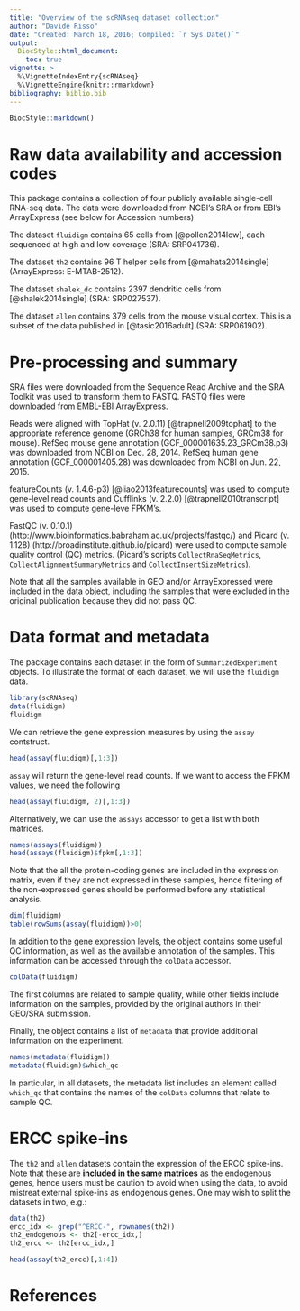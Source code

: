 ```yaml
---
title: "Overview of the scRNAseq dataset collection"
author: "Davide Risso"
date: "Created: March 18, 2016; Compiled: `r Sys.Date()`"
output:
  BiocStyle::html_document:
    toc: true
vignette: >
  %\VignetteIndexEntry{scRNAseq}
  %\VignetteEngine{knitr::rmarkdown}
bibliography: biblio.bib
---
```


```r
BiocStyle::markdown()
```

# Raw data availability and accession codes

This package contains a collection of four publicly available single-cell RNA-seq data. The data were downloaded from NCBI's SRA or from EBI's ArrayExpress (see below for Accession numbers)

The dataset `fluidigm` contains 65 cells from [@pollen2014low], each sequenced at high and low coverage (SRA: SRP041736).

The dataset `th2` contains 96 T helper cells from [@mahata2014single] (ArrayExpress: E-MTAB-2512).

The dataset `shalek_dc` contains 2397 dendritic cells from [@shalek2014single] (SRA: SRP027537).

The dataset `allen` contains 379 cells from the mouse visual cortex. This is a subset of the data published in [@tasic2016adult] (SRA: SRP061902).

# Pre-processing and summary

SRA files were downloaded from the Sequence Read Archive and the SRA Toolkit was used to transform them to FASTQ. FASTQ files were downloaded from EMBL-EBI ArrayExpress.

Reads were aligned with TopHat (v. 2.0.11) [@trapnell2009tophat] to the appropriate reference genome (GRCh38 for human samples, GRCm38 for mouse). RefSeq mouse gene annotation (GCF_000001635.23_GRCm38.p3) was downloaded from NCBI on Dec. 28, 2014. RefSeq human gene annotation (GCF_000001405.28) was downloaded from NCBI on Jun. 22, 2015.

featureCounts (v. 1.4.6-p3) [@liao2013featurecounts] was used to compute gene-level read counts and Cufflinks (v. 2.2.0) [@trapnell2010transcript] was used to compute gene-leve FPKM's.

FastQC (v. 0.10.1) (http://www.bioinformatics.babraham.ac.uk/projects/fastqc/) and Picard (v. 1.128) (http://broadinstitute.github.io/picard) were used to compute sample quality control (QC) metrics. (Picard's scripts `CollectRnaSeqMetrics`, `CollectAlignmentSummaryMetrics` and `CollectInsertSizeMetrics`).

Note that all the samples available in GEO and/or ArrayExpressed were included in the data object, including the samples that were excluded in the original publication because they did not pass QC.

# Data format and metadata

The package contains each dataset in the form of `SummarizedExperiment` objects. To illustrate the format of each dataset, we will use the `fluidigm` data.

```r
library(scRNAseq)
data(fluidigm)
fluidigm
```

We can retrieve the gene expression measures by using the `assay` contstruct.

```r
head(assay(fluidigm)[,1:3])
```

`assay` will return the gene-level read counts. If we want to access the FPKM values, we need the following

```r
head(assay(fluidigm, 2)[,1:3])
```

Alternatively, we can use the `assays` accessor to get a list with both matrices.

```r
names(assays(fluidigm))
head(assays(fluidigm)$fpkm[,1:3])
```

Note that the all the protein-coding genes are included in the expression matrix, even if they are not expressed in these samples, hence filtering of the non-expressed genes should be performed before any statistical analysis.

```r
dim(fluidigm)
table(rowSums(assay(fluidigm))>0)
```

In addition to the gene expression levels, the object contains some useful QC information, as well as the available annotation of the samples. This information can be accessed through the `colData` accessor.

```r
colData(fluidigm)
```

The first columns are related to sample quality, while other fields include information on the samples, provided by the original authors in their GEO/SRA submission.

Finally, the object contains a list of `metadata` that provide additional information on the experiment.

```r
names(metadata(fluidigm))
metadata(fluidigm)$which_qc
```

In particular, in all datasets, the metadata list includes an element called `which_qc` that contains the names of the `colData` columns that relate to sample QC.

# ERCC spike-ins

The `th2` and `allen` datasets contain the expression of the ERCC spike-ins. Note that these are **included in the same matrices** as the endogenous genes, hence users must be caution to avoid when using the data, to avoid mistreat external spike-ins as endogenous genes. One may wish to split the datasets in two, e.g.:

```r
data(th2)
ercc_idx <- grep("^ERCC-", rownames(th2))
th2_endogenous <- th2[-ercc_idx,]
th2_ercc <- th2[ercc_idx,]

head(assay(th2_ercc)[,1:4])
```

# References
